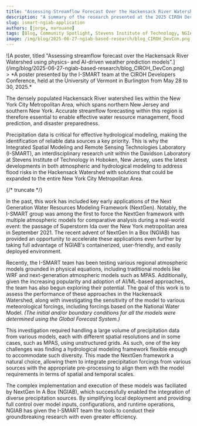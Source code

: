 ```yaml
---
title: "Assessing Streamflow Forecast Over the Hackensack River Watershed Using NGIAB"
description: "A summary of the research presented at the 2025 CIROH DevCon, focusing on streamflow forecasting in the Hackensack River Watershed using NGIAB."
slug: ismart-ngiab-application
authors: [jorge, marouane]
tags: [Blog, Community Spotlight, Stevens Institute of Technology, NGIAB, CIROH DevCon, AI and Machine Learning, National Water Model]
image: /img/blog/2025-06-27-ngiab-based-research/blog_CIROH_DevCon.png
---
```


<div style={{ textAlign: 'center' }}>
  ![A poster, titled "Assessing streamflow forecast over the Hackensack River Watershed using physics- and AI-driven weather prediction models".](/img/blog/2025-06-27-ngiab-based-research/blog_CIROH_DevCon.png)
</div>
> *A poster presented by the I-SMART team at the CIROH Developers Conference, held at the University of Vermont in Burlington from May 28 to 30, 2025.*

The densely populated Hackensack River watershed lies within the New York City Metropolitan Area, which spans northern New Jersey and southern New York.
Accurate streamflow forecasting within this region is therefore essential to enable effective water resource management, flood prediction, and disaster preparedness.

Precipitation data is critical for effective hydrological modeling, making the identification of reliable data sources a key priority.
This is why the Integrated Spatial Modeling and Remote Sensing Technologies Laboratory (I-SMART),
an interdisciplinary research unit within the Davidson Laboratory at Stevens Institute of Technology in Hoboken, New Jersey,
uses the latest developments in both atmospheric and hydrological modeling to address flood risks in the Hackensack Watershed
with solutions that could be expanded to the entire New York City Metropolitan Area.

{/* truncate */}

In the past, this work has included key early applications of the Next Generation Water Resources Modeling Framework (NextGen).
Notably, the I-SMART group was among the first to force the NextGen framework with multiple atmospheric models for comparative analysis during a real-world event:
the passage of Superstorm Ida over the New York metropolitan area in September 2021.
The recent advent of NextGen In a Box (NGIAB) has provided an opportunity to accelerate these applications even further
by taking full advantage of NGIAB's containerized, user-friendly, and easily deployed environment.

Recently, the I-SMART team has been testing various regional atmospheric models grounded in physical equations,
including traditional models like WRF and next-generation atmospheric models such as MPAS.
Additionally, given the increasing popularity and adoption of AI/ML-based approaches,
the team has also begun exploring their potential.
The goal of this work is to assess the performance of these approaches in the Hackensack Watershed,
along with investigating the sensitivity of the model to various meteorological forcings, including forcings based on the National Water Model.
*(The initial and/or boundary conditions for all the models were determined using the Global Forecast System.)*

This investigation required handling a large volume of precipitation data from various models,
each with different spatial resolutions and in some cases, such as MPAS, using unstructured grids.
As such, one of the key challenges was finding a hydrological modeling framework flexible enough to accommodate such diversity.
This made the NextGen framework a natural choice, allowing them to integrate precipitation forcings from various sources
with the appropriate pre-processing to align them with the model requirements in terms of spatial and temporal scales.

The complex implementation and execution of these models was faciliated by NextGen In A Box (NGIAB),
which successfully enabled the integration of diverse precipitation sources.
By simplifying local deployment and providing full control over model inputs, configurations, and runtime operations,
NGIAB has given the I-SMART team the tools to conduct their groundbreaking research with even greater efficiency.